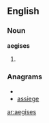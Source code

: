 ==English==

===Noun===
'''aegises''' {{p}}

# {{plural of|[[aegis#English|aegis]]}}

===Anagrams===
* {{alphagram|aeegiss}}
* [[assiege#English|assiege]]


[[ar:aegises]]